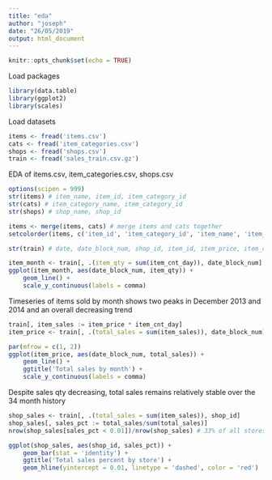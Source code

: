 ```yaml
---
title: "eda"
author: "joseph"
date: "26/05/2019"
output: html_document
---
```


```r
knitr::opts_chunk$set(echo = TRUE)
```

Load packages
``` r
library(data.table)
library(ggplot2)
library(scales)
```

Load datasets
``` r
items <- fread('items.csv')
cats <- fread('item_categories.csv')
shops <- fread('shops.csv')
train <- fread('sales_train.csv.gz')
```

EDA of items.csv, item_categories.csv, shops.csv

```r
options(scipen = 999)
str(items) # item_name, item_id, item_category_id
str(cats) # item_category_name, item_category_id
str(shops) # shop_name, shop_id 

items <- merge(items, cats) # merge items and cats together
setcolorder(items, c('item_id', 'item_category_id', 'item_name', 'item_category_name')) # reorder cols

str(train) # date, date_block_num, shop_id, item_id, item_price, item_cnt_day
```

``` r
item_month <- train[, .(item_qty = sum(item_cnt_day)), date_block_num]
ggplot(item_month, aes(date_block_num, item_qty)) + 
    geom_line() + 
    scale_y_continuous(labels = comma)
```

Timeseries of items sold by month shows two peaks in December 2013 and 2014 and an overall decreasing trend

``` r
train[, item_sales := item_price * item_cnt_day]
item_price <- train[, .(total_sales = sum(item_sales)), date_block_num]

par(mfrow = c(1, 2))
ggplot(item_price, aes(date_block_num, total_sales)) + 
    geom_line() + 
    ggtitle('Total sales by month') +
    scale_y_continuous(labels = comma)
```

Despite sales qty decreasing, total sales remains relatively stable over the 34 month history

``` r
shop_sales <- train[, .(total_sales = sum(item_sales)), shop_id]
shop_sales[, sales_pct := total_sales/sum(total_sales)]
nrow(shop_sales[sales_pct < 0.01])/nrow(shop_sales) # 33% of all stores each contribute < 1% of total sales

ggplot(shop_sales, aes(shop_id, sales_pct)) + 
    geom_bar(stat = 'identity') +
    ggtitle('Total sales percent by store') + 
    geom_hline(yintercept = 0.01, linetype = 'dashed', color = 'red')

```















